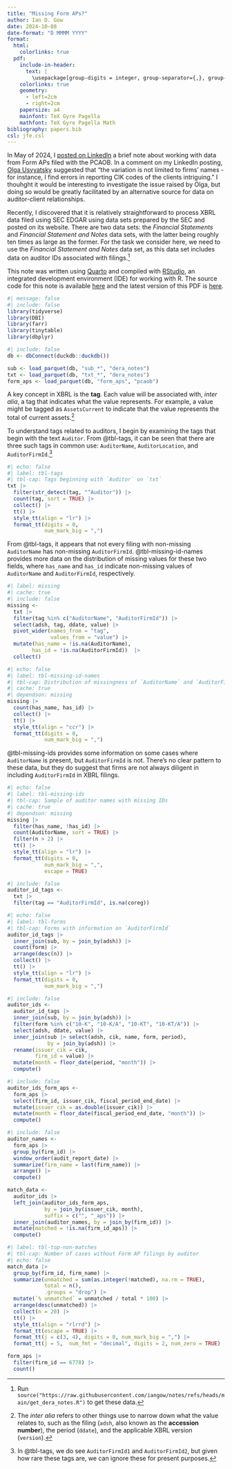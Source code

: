 ```yaml
---
title: "Missing Form APs?"
author: Ian D. Gow
date: 2024-10-08
date-format: "D MMMM YYYY"
format:
  html:
    colorlinks: true
  pdf: 
    include-in-header:
      text: |
        \usepackage[group-digits = integer, group-separator={,}, group-minimum-digits = 4]{siunitx}
    colorlinks: true
    geometry:
      - left=2cm
      - right=2cm
    papersize: a4
    mainfont: TeX Gyre Pagella
    mathfont: TeX Gyre Pagella Math
bibliography: papers.bib
csl: jfe.csl
---
```


In May of 2024, I [posted on LinkedIn](https://www.linkedin.com/posts/iangow_working-with-form-ap-data-activity-7196971381010432001-Isyc) a brief note about working with data from Form APs filed with the PCAOB.
In a comment on my LinkedIn posting, [Olga Usvyatsky](https://www.linkedin.com/in/olgausvyatsky/) suggested that "the variation is not limited to firms' names - for instance, I find errors in reporting CIK codes of the clients intriguing."
I thouhght it would be interesting to investigate the issue raised by Olga, but doing so would be greatly facilitated by an alternative source for data on auditor-client relationships.

Recently, I discovered that it is relatively straightforward to process XBRL data filed using SEC EDGAR using data sets prepared by the SEC and posted on its website.
There are two data sets: the *Financial Statements* and *Financial Statement and Notes* data sets, with the latter being roughly ten times as large as the former.
For the task we consider here, we need to use the *Financial Statement and Notes* data set, as this data set includes data on auditor IDs associated with filings.^[Run `source("https://raw.githubusercontent.com/iangow/notes/refs/heads/main/get_dera_notes.R")` to get these data.]

This note was written using [Quarto](https://quarto.org) and compiled with [RStudio](https://posit.co/products/open-source/rstudio/), an integrated development environment (IDE) for working with R.
The source code for this note is available [here](https://raw.githubusercontent.com/iangow/notes/main/missing_form_aps.qmd) and the latest version of this PDF is [here](https://raw.githubusercontent.com/iangow/notes/main/missing_form_aps.pdf).

```r
#| message: false
#| include: false
library(tidyverse)
library(DBI)
library(farr)
library(tinytable)
library(dbplyr)
```

```r
#| include: false
db <- dbConnect(duckdb::duckdb())

sub <- load_parquet(db, "sub_*", "dera_notes")
txt <- load_parquet(db, "txt_*", "dera_notes")
form_aps <- load_parquet(db, "form_aps", "pcaob")
```

A key concept in XBRL is the **tag**.
Each value will be associated with, *inter alia*, a tag that indicates what the value represents.
For example, a value might be tagged as `AssetsCurrent` to indicate that the value represents the total of current assets.^[The *inter alia* refers to other things use to narrow down what the value relates to, such as the filing (`adsh`, also known as the **accession number**), the period (`ddate`), and the applicable XBRL version (`version`).]

To understand tags related to auditors, I begin by examining the tags that begin with the text `Auditor`.
From @tbl-tags, it can be seen that there are three such tags in common use: `AuditorName`, `AuditorLocation`, and `AuditorFirmId`.^[In @tbl-tags, we do see `AuditorFirmId1` and `AuditorFirmId2`, but given how rare these tags are, we can ignore these for present purposes.]

```r
#| echo: false
#| label: tbl-tags
#| tbl-cap: Tags beginning with `Auditor` on `txt`
txt |> 
  filter(str_detect(tag, "^Auditor")) |>
  count(tag, sort = TRUE) |>
  collect() |>
  tt() |>
  style_tt(align = "lr") |>
  format_tt(digits = 0,
            num_mark_big = ",")
```

From @tbl-tags, it appears that not every filing with non-missing `AuditorName` has non-missing `AuditorFirmId`.
@tbl-missing-id-names provides more data on the distribution of missing values for these two fields, where `has_name` and `has_id` indicate non-missing values of `AuditorName` and `AuditorFirmId`, respectively.

```r
#| label: missing
#| cache: true
#| include: false
missing <-
  txt |>
  filter(tag %in% c("AuditorName", "AuditorFirmId")) |>
  select(adsh, tag, ddate, value) |>
  pivot_wider(names_from = "tag", 
              values_from = "value") |>
  mutate(has_name = !is.na(AuditorName),
        has_id = !is.na(AuditorFirmId))  |>
  collect()
```

```r
#| echo: false
#| label: tbl-missing-id-names
#| tbl-cap: Distribution of missingness of `AuditorName` and `AuditorFirmId`
#| cache: true
#| dependson: missing
missing |>
  count(has_name, has_id) |>
  collect() |>
  tt() |>
  style_tt(align = "ccr") |>
  format_tt(digits = 0,
            num_mark_big = ",")
```

@tbl-missing-ids provides some information on some cases where `AuditorName` is present, but `AuditorFirmId` is not.
There's no clear pattern to these data, but they do suggest that firms are not always diligent in including `AuditorFirmId` in XBRL filings.

```r
#| echo: false
#| label: tbl-missing-ids
#| tbl-cap: Sample of auditor names with missing IDs
#| cache: true
#| dependson: missing
missing |> 
  filter(has_name, !has_id) |> 
  count(AuditorName, sort = TRUE) |> 
  filter(n > 2) |>
  tt() |>
  style_tt(align = "lr") |>
  format_tt(digits = 0,
            num_mark_big = ",",
            escape = TRUE)
```

```r
#| include: false
auditor_id_tags <-
  txt |>
  filter(tag == "AuditorFirmId", is.na(coreg))
```

```r
#| echo: false
#| label: tbl-forms
#| tbl-cap: Forms with information on `AuditorFirmId`
auditor_id_tags |> 
  inner_join(sub, by = join_by(adsh)) |> 
  count(form) |> 
  arrange(desc(n)) |>
  collect() |>
  tt() |>
  style_tt(align = "lr") |>
  format_tt(digits = 0,
            num_mark_big = ",")
```

```r
#| include: false
auditor_ids <-
  auditor_id_tags |>
  inner_join(sub, by = join_by(adsh)) |>
  filter(form %in% c("10-K", "10-K/A", "10-KT", "10-KT/A")) |>
  select(adsh, ddate, value) |>
  inner_join(sub |> select(adsh, cik, name, form, period), 
             by = join_by(adsh)) |>
  rename(issuer_cik = cik,
         firm_id = value) |>
  mutate(month = floor_date(period, "month")) |>
  compute()
```

```r
#| include: false
auditor_ids_form_aps <-
  form_aps |>
  select(firm_id, issuer_cik, fiscal_period_end_date) |>
  mutate(issuer_cik = as.double(issuer_cik)) |>
  mutate(month = floor_date(fiscal_period_end_date, "month")) |>
  compute()
```

```r
#| include: false
auditor_names <-
  form_aps |>
  group_by(firm_id) |>
  window_order(audit_report_date) |>
  summarize(firm_name = last(firm_name)) |>
  arrange() |>
  compute()

match_data <-
  auditor_ids |>
  left_join(auditor_ids_form_aps,
            by = join_by(issuer_cik, month),
            suffix = c("", "_aps")) |>
  inner_join(auditor_names, by = join_by(firm_id)) |>
  mutate(matched = !is.na(firm_id_aps)) |>
  compute()
```

```r
#| label: tbl-top-non-matches
#| tbl-cap: Number of cases without Form AP filings by auditor
#| echo: false
match_data |>
  group_by(firm_id, firm_name) |>
  summarize(unmatched = sum(as.integer(!matched), na.rm = TRUE),
            total = n(),
            .groups = "drop") |>
  mutate(`% unmatched` = unmatched / total * 100) |>
  arrange(desc(unmatched)) |>
  collect(n = 20) |>
  tt() |>
  style_tt(align = "rlrrd") |>
  format_tt(escape = TRUE) |>
  format_tt(j = c(3, 4), digits = 0, num_mark_big = ",") |>
  format_tt(j = 5,  num_fmt = "decimal", digits = 2, num_zero = TRUE) 
```


```r
form_aps |>
  filter(firm_id == 6778) |>
  count()
```
